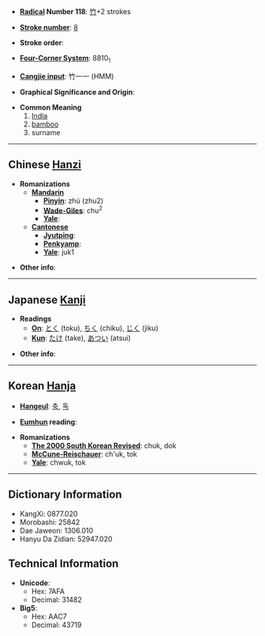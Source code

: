 * '''[[Wiktionary:Chinese radical index| Radical]] Number 118''': [[Wiktionary:Chinese radical index 竹|竹]]+2 strokes

* '''[[Wiktionary:Chinese total strokes index|Stroke number]]''': [[Wiktionary:Chinese total strokes index 8|8]]

* '''Stroke order''': 

* '''[[Wiktionary:Chinese four corner index|Four-Corner System]]''': 8810<sub>1</sub>

* '''[[Wiktionary:Chinese Cangjie index|Cangjie input]]''': 竹一一 (HMM)

* '''Graphical Significance and Origin''': 

* '''Common Meaning'''
*#[[India]]
*# [[bamboo]]
*# surname

----

== Chinese [[Hanzi]] ==

* '''Romanizations'''
** '''[[Mandarin]]'''
*** '''[[Pinyin]]''': zhú (zhu2)
*** '''[[Wade-Giles]]''': chu<sup>2</sup>
*** '''[[Yale]]''': 
** '''[[Cantonese]]'''
*** '''[[Jyutping]]''':
*** '''[[Penkyamp]]''': 
*** '''[[Yale]]''': juk1

* '''Other info''': 

----

== Japanese [[Kanji]] ==

* '''Readings'''
** '''[[On]]''': [[とく]] (toku), [[ちく]] (chiku), [[じく]] (jiku)
** '''[[Kun]]''': [[たけ]] (take), [[あつい]] (atsui)

* '''Other info''':  

----

== Korean [[Hanja]] ==

* '''[[Hangeul]]''': [[축]], [[독]]

* '''[[Eumhun]] reading''': 

* '''Romanizations'''
** '''[[The 2000 South Korean Revised Romanization|The 2000 South Korean Revised]]''': chuk, dok
** '''[[McCune-Reischauer]]''': ch'uk, tok
** '''[[Yale]]''': chwuk, tok

----

== Dictionary Information ==

* KangXi: 0877.020
* Morobashi: 25842
* Dae Jaweon: 1306.010
* Hanyu Da Zidian: 52947.020

== Technical Information ==

* '''Unicode''':
** Hex: 7AFA
** Decimal: 31482
* '''Big5''':
** Hex: AAC7
** Decimal: 43719
